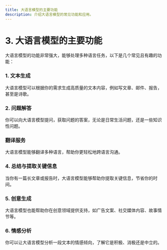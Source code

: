 ```yaml
---
title: 大语言模型的主要功能
description: 介绍大语言模型的常见功能和应用。
---
```



# 3. 大语言模型的主要功能

大语言模型的功能非常强大，能够处理多种语言任务，以下是几个常见且有趣的功能：

### 1. **文本生成**

大语言模型可以根据你的需求生成高质量的文本内容，例如写文章、邮件、报告，甚至是诗歌。

<ExampleBlock
  question="请帮我写一封感谢信，感谢我的同事最近帮助我完成了一个项目。"
  answer="尊敬的XXX，感谢您在过去的工作中提供的宝贵支持。您的贡献对我们团队至关重要，我深感荣幸能与您合作。"
/>

### 2. **问题解答**

你可以向大语言模型提问，获取问题的答案，无论是日常生活问题，还是一些知识性问题。

<ExampleBlock
  question="什么是人工智能？"
  answer="人工智能（AI）是指模拟人类智能过程的计算机系统，例如学习、推理和问题解决。AI的应用包括语音识别、图像处理、自然语言处理等。"
/>

###  **翻译服务**

大语言模型能够翻译多种语言，帮助你更轻松地跨语言沟通。

<ExampleBlock
  question="请把这句话翻译成英语：“我喜欢学习新的东西。”"
  answer="I love learning new things."
/>

### 4. **总结与提取关键信息**

当你有一篇长文章或报告时，大语言模型能够帮助你提取关键信息，节省你的时间。

<ExampleBlock
  question="请为我总结一下这篇关于环保的文章的要点。"
  answer="文章讨论了环保的必要性，并介绍了减少碳排放、提高能源效率的措施，强调了全球气候变化的挑战。"
/>

### 5. **创意生成**

大语言模型也能帮助你在创意领域提供支持，如广告文案、社交媒体内容、故事情节等。

<ExampleBlock
  question="请为我想一个有趣的广告文案，宣传新款智能手机。"
  answer="“新一代智能手机，轻松掌控未来，随时随地连接精彩生活。”"
/>

### 6. **情感分析**

你可以让大语言模型分析一段文本的情感倾向，了解它是积极、消极还是中立的。

<ExampleBlock
  question="请分析以下这段话的情感倾向：“今天的会议让我感到非常沮丧。”"
  answer="该文本表达了消极的情感，显示出作者对会议的不满和失望。"
/>
